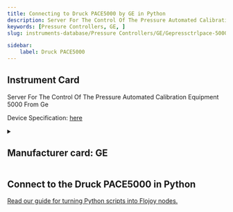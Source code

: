 ```yaml
---
title: Connecting to Druck PACE5000 by GE in Python
description: Server For The Control Of The Pressure Automated Calibration Equipment 5000 From Ge
keywords: [Pressure Controllers, GE, ] 
slug: instruments-database/Pressure Controllers/GE/Gepressctrlpace-5000 

sidebar:
    label: Druck PACE5000 
---
```



## Instrument Card

Server For The Control Of The Pressure Automated Calibration Equipment 5000 From Ge



Device Specification: [here](https://www.instrumart.com/assets/BHCS38476-PACE-5000-6000-Modular-Pressure-Controller_R12.pdf)

<details style={{ marginTop: "15px"}}>
<summary><h2 style={{display:'inline'}}>Manufacturer card: GE</h2></summary>

![GE](https://res.cloudinary.com/dhopxs1y3/image/upload/v1692125970/Instruments/Vendor%20Logos/GE.png)

**GE** Power is a world energy leader providing equipment, solutions and services across the energy value chain from generation to consumption

- Headquarters: US
- Yearly Revenue (millions, USD): 75000
- Vendor Website: [here](https://www.ge.com/)

</details>


<FeaturedInstrumentVideo category="PRESSURE_CONTROLLERS" />

## Connect to the Druck PACE5000 in Python

[Read our guide for turning Python scripts into Flojoy nodes.](https://docs.flojoy.ai/contribution/blocks/custom-flojoy-block/)



<Tabs>
<TabItem value="Flojoy" label="Flojoy" className="flojoy-instrument-tabs">

<SectionsCard category="PRESSURE_CONTROLLERS" manufacturer="GE"></SectionsCard>

</TabItem>
</Tabs>